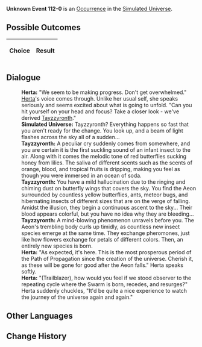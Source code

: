 {{Simulated Universe Event Infobox
|title         = Unknown Event 112-0
|image         = undefined.png
|type          =
|domains_su    = 
|domains_ext   = 
|domains_swarm = 
|domains_gng   = 
|requirements  =
|prev          = 
|next          = 
|indexRewards  =
|characters    = Herta;Tayzzyronth
}}
'''Unknown Event 112-0''' is an [[Simulated Universe/Occurrence|Occurrence]] in the [[Simulated Universe]].

==Possible Outcomes==
{| class="article-table"
!Choice
!Result

|}

<!--
==Gameplay Notes==

-->
==Dialogue==
{{Dialogue Start}}
:'''Herta:''' "We seem to be making progress. Don't get overwhelmed." [[Herta]]'s voice comes through. Unlike her usual self, she speaks seriously and seems excited about what is going to unfold. "Can you hit yourself on your head and focus? Take a closer look - we've derived [[Tayzzyronth]]."
:'''Simulated Universe:''' Tayzzyronth? Everything happens so fast that you aren't ready for the change. You look up, and a beam of light flashes across the sky all of a sudden...
:'''Tayzzyronth:''' A peculiar cry suddenly comes from somewhere, and you are certain it is the first suckling sound of an infant insect to the air. Along with it comes the melodic tone of red butterflies sucking honey from lilies. The saliva of different scents such as the scents of orange, blood, and tropical fruits is dripping, making you feel as though you were immersed in an ocean of soda.
:'''Tayzzyronth:''' You have a mild hallucination due to the ringing and chiming dust on butterfly wings that covers the sky. You find the Aeon surrounded by countless yellow butterflies, ants, meteor bugs, and hibernating insects of different sizes that are on the verge of falling. Amidst the illusion, they begin a continuous ascent to the sky... Their blood appears colorful, but you have no idea why they are bleeding...
:'''Tayzzyronth:''' A mind-blowing phenomenon unravels before you. The Aeon's trembling body curls up timidly, as countless new insect species emerge at the same time. They exchange pheromones, just like how flowers exchange for petals of different colors. Then, an entirely new species is born.
:'''Herta:''' "As expected, it's here. This is the most prosperous period of the Path of Propagation since the creation of the universe. Cherish it, as these will be gone for good after the Aeon falls." Herta speaks softly.
:'''Herta:''' "(Trailblazer), how would you feel if we stood observer to the repeating cycle where the Swarm is born, recedes, and resurges?" Herta suddenly chuckles, "It'd be quite a nice experience to watch the journey of the universe again and again."
{{Dialogue End}}

==Other Languages==
{{Other Languages
|en    = ???
|zhs   = ???
|zht   = ???
|ja    = ???
|ko    = ???
|es    = ???
|fr    = ???
|ru    = ???
|th    = ???
|vi    = ???
|de    = ???
|id    = ???
|pt    = ???
}}

==Change History==
{{Change History|1.0}}

